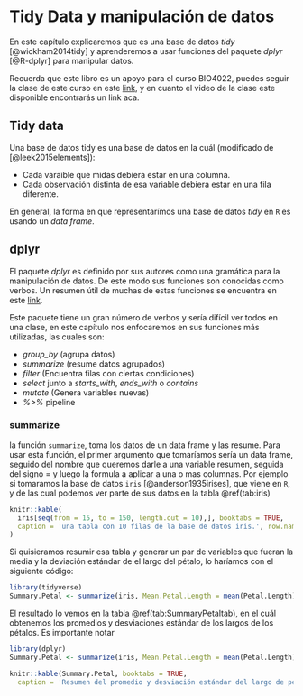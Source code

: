 # Tidy Data y manipulación de datos {#tidydata}

En este capítulo explicaremos que es una base de datos *tidy* [@wickham2014tidy] y  aprenderemos a usar funciones del paquete *dplyr* [@R-dplyr] para manipular datos.

Recuerda que este libro es un apoyo para el curso BIO4022, puedes seguir la clase de este curso en este [link](https://derek-corcoran-barrios.github.io/Clase1/Clase1TidyData), y en cuanto el video de la clase este disponible encontrarás un link aca.

## Tidy data

Una base de datos tidy es una base de datos en la cuál (modificado de [@leek2015elements]):

* Cada varaible que midas debiera estar en una columna.
* Cada observación distinta de esa variable debiera estar en una fila diferente.

En general, la forma en que representarímos una base de datos *tidy* en `R` es usando un *data frame*. 

## dplyr

El paquete *dplyr* es definido por sus autores como una gramática para la manipulación de datos. De este modo sus funciones son conocidas como verbos. Un resumen útil de muchas de estas funciones se encuentra en este [link](https://www.rstudio.com/wp-content/uploads/2015/02/data-wrangling-cheatsheet.pdf).

Este paquete tiene un gran número de verbos y sería difícil ver todos en una clase, en este capítulo nos enfocaremos en sus funciones más utilizadas, las cuales son:

- *group_by* (agrupa datos)
- *summarize* (resume datos agrupados)
- *filter* (Encuentra filas con ciertas condiciones)
- *select* junto a *starts_with*, *ends_with* o *contains*
- *mutate* (Genera variables nuevas)
- *%>%* pipeline

### summarize

la función `summarize`, toma los datos de un data frame y las resume. Para usar esta función, el primer argumento que tomaríamos sería un data frame, seguido del nombre que queremos darle a una variable resumen, seguida del signo = y luego la formula a aplicar a una o mas columnas. Por ejemplo si tomaramos la base de datos `iris` [@anderson1935irises], que viene en `R`, y de las cual podemos ver parte de sus datos en la tabla \@ref(tab:iris)

```r
knitr::kable(
  iris[seq(from = 15, to = 150, length.out = 10),], booktabs = TRUE,
  caption = 'una tabla con 10 filas de la base de datos iris.', row.names = FALSE
)
```

Si quisieramos resumir esa tabla y generar un par de variables que fueran la media y la deviación estándar de el largo del pétalo, lo haríamos con el siguiente código:

```r
library(tidyverse)
Summary.Petal <- summarize(iris, Mean.Petal.Length = mean(Petal.Length), SD.Petal.Length = sd(Petal.Length))
```

El resultado lo vemos en la tabla \@ref(tab:SummaryPetaltab), en el cuál obtenemos los promedios y desviaciones estándar de los largos de los pétalos. Es importante notar

```r
library(dplyr)
Summary.Petal <- summarize(iris, Mean.Petal.Length = mean(Petal.Length), SD.Petal.Length = sd(Petal.Length))
```


```r
knitr::kable(Summary.Petal, booktabs = TRUE,
  caption = 'Resumen del promedio y desviación estándar del largo de pétalo de las flores del generi Iris.', row.names = FALSE)
```


